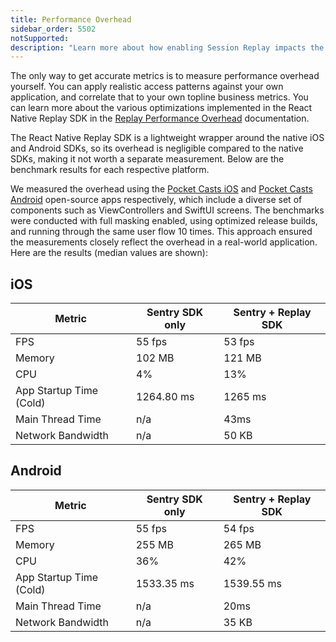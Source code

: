 ```yaml
---
title: Performance Overhead
sidebar_order: 5502
notSupported:
description: "Learn more about how enabling Session Replay impacts the performance of your application."
---
```


The only way to get accurate metrics is to measure performance overhead yourself. You can apply realistic access patterns against your own application, and correlate that to your own topline business metrics. You can learn more about the various optimizations implemented in the React Native Replay SDK in the [Replay Performance Overhead](/product/explore/session-replay/mobile/performance-overhead/) documentation.

The React Native Replay SDK is a lightweight wrapper around the native iOS and Android SDKs, so its overhead is negligible compared to the native SDKs, making it not worth a separate measurement. Below are the benchmark results for each respective platform.

We measured the overhead using the [Pocket Casts iOS](https://github.com/Automattic/pocket-casts-ios) and [Pocket Casts Android](https://github.com/Automattic/pocket-casts-android) open-source apps respectively, which include a diverse set of components such as ViewControllers and SwiftUI screens. The benchmarks were conducted with full masking enabled, using optimized release builds, and running through the same user flow 10 times. This approach ensured the measurements closely reflect the overhead in a real-world application. Here are the results (median values are shown):

## iOS

| Metric                           | Sentry SDK only | Sentry + Replay SDK |
| -------------------------------- | --------------- | ------------------- |
| FPS                              | 55 fps          | 53 fps              |
| Memory                           | 102 MB          | 121 MB              |
| CPU                              | 4%              | 13%                 |
| App Startup Time (Cold)          | 1264.80 ms      | 1265 ms             |
| Main Thread Time                 | n/a             | 43ms                |
| Network Bandwidth                | n/a             | 50 KB               |



## Android

| Metric                           | Sentry SDK only | Sentry + Replay SDK |
| -------------------------------- | --------------- | ------------------- |
| FPS                              | 55 fps          | 54 fps              |
| Memory                           | 255 MB          | 265 MB              |
| CPU                              | 36%             | 42%                 |
| App Startup Time (Cold)          | 1533.35 ms      | 1539.55 ms          |
| Main Thread Time                 | n/a             | 20ms                |
| Network Bandwidth                | n/a             | 35 KB               |


